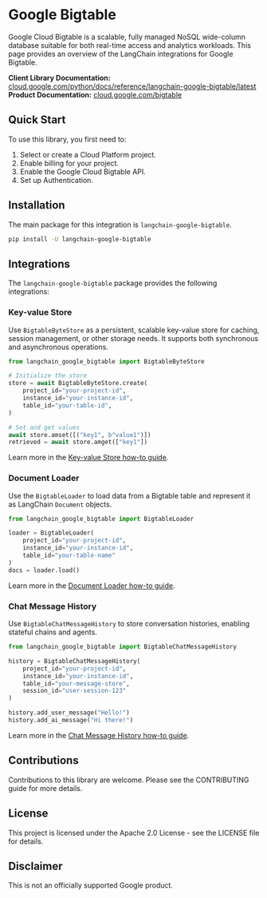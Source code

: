 # Google Bigtable

Google Cloud Bigtable is a scalable, fully managed NoSQL wide-column database suitable for both real-time access and analytics workloads. This page provides an overview of the LangChain integrations for Google Bigtable.

**Client Library Documentation:** [cloud.google.com/python/docs/reference/langchain-google-bigtable/latest](https://cloud.google.com/python/docs/reference/langchain-google-bigtable/latest)
**Product Documentation:** [cloud.google.com/bigtable](https://cloud.google.com/bigtable)

## Quick Start

To use this library, you first need to:
1.  Select or create a Cloud Platform project.
2.  Enable billing for your project.
3.  Enable the Google Cloud Bigtable API.
4.  Set up Authentication.

## Installation

The main package for this integration is `langchain-google-bigtable`.

```bash
pip install -U langchain-google-bigtable
```

## Integrations

The `langchain-google-bigtable` package provides the following integrations:

### Key-value Store

Use `BigtableByteStore` as a persistent, scalable key-value store for caching, session management, or other storage needs. It supports both synchronous and asynchronous operations.

```python
from langchain_google_bigtable import BigtableByteStore

# Initialize the store
store = await BigtableByteStore.create(
    project_id="your-project-id",
    instance_id="your-instance-id",
    table_id="your-table-id",
)

# Set and get values
await store.amset([("key1", b"value1")])
retrieved = await store.amget(["key1"])
```

Learn more in the [Key-value Store how-to guide](https://cloud.google.com/python/docs/reference/langchain-google-bigtable/latest/key-value-store).

### Document Loader

Use the `BigtableLoader` to load data from a Bigtable table and represent it as LangChain `Document` objects.

```python
from langchain_google_bigtable import BigtableLoader

loader = BigtableLoader(
    project_id="your-project-id",
    instance_id="your-instance-id",
    table_id="your-table-name"
)
docs = loader.load()
```

Learn more in the [Document Loader how-to guide](https://cloud.google.com/python/docs/reference/langchain-google-bigtable/latest/document-loader).

### Chat Message History

Use `BigtableChatMessageHistory` to store conversation histories, enabling stateful chains and agents.

```python
from langchain_google_bigtable import BigtableChatMessageHistory

history = BigtableChatMessageHistory(
    project_id="your-project-id",
    instance_id="your-instance-id",
    table_id="your-message-store",
    session_id="user-session-123"
)

history.add_user_message("Hello!")
history.add_ai_message("Hi there!")
```

Learn more in the [Chat Message History how-to guide](https://cloud.google.com/python/docs/reference/langchain-google-bigtable/latest/chat-message-history).

## Contributions

Contributions to this library are welcome. Please see the CONTRIBUTING guide for more details.

## License

This project is licensed under the Apache 2.0 License - see the LICENSE file for details.

## Disclaimer

This is not an officially supported Google product.
